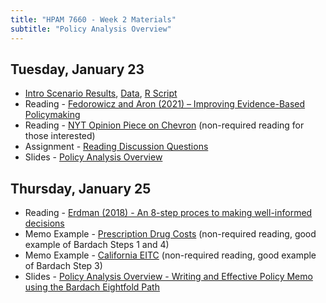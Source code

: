 ```yaml
---
title: "HPAM 7660 - Week 2 Materials"
subtitle: "Policy Analysis Overview"
---
```


## Tuesday, January 23

- [Intro Scenario Results](/img/Intro Scenario Scores.png), [Data](/data/intro_data.csv), [R Script](/data/intro_bar.R)
- Reading - [Fedorowicz and Aron (2021) – Improving Evidence-Based Policymaking](/materials/Evidence-Based Policymaking.pdf)
- Reading - [NYT Opinion Piece on Chevron](https://www.nytimes.com/2024/01/21/opinion/supreme-court-chevron.html) (non-required reading for those interested)
- Assignment - [Reading Discussion Questions](/assignments/week_2_reading_questions.pdf)
- Slides - [Policy Analysis Overview](/slides/HPAM_7660_Policy_Analysis_Overview.pdf)

## Thursday, January 25

- Reading - [Erdman (2018) - An 8-step proces to making well-informed decisions](/materials/Bardach_brief.pdf)
- Memo Example - [Prescription Drug Costs](/materials/jama_califf_2019.pdf) (non-required reading, good example of Bardach Steps 1 and 4)
- Memo Example - [California EITC](/materials/options-state-eitc-121814.pdf) (non-required reading, good example of Bardach Step 3)
- Slides - [Policy Analysis Overview - Writing and Effective Policy Memo using the Bardach Eightfold Path](/slides/HPAM_7660_Bardach_Overview.pdf)